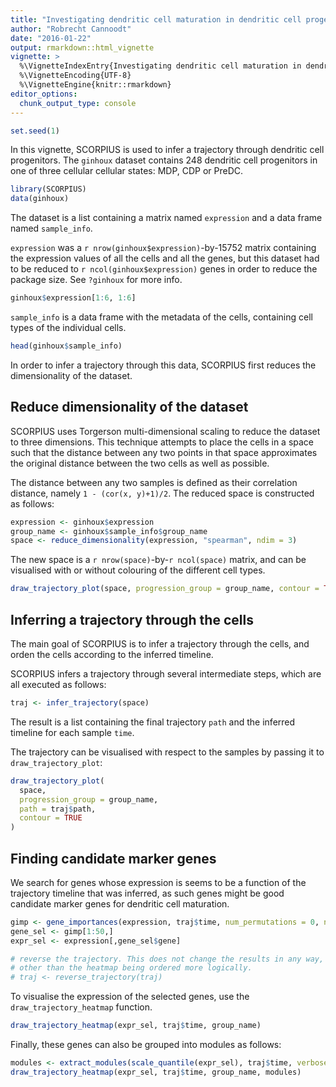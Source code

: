 ```yaml
---
title: "Investigating dendritic cell maturation in dendritic cell progenitors"
author: "Robrecht Cannoodt"
date: "2016-01-22"
output: rmarkdown::html_vignette
vignette: >
  %\VignetteIndexEntry{Investigating dendritic cell maturation in dendritic cell progenitors}
  %\VignetteEncoding{UTF-8}
  %\VignetteEngine{knitr::rmarkdown}
editor_options: 
  chunk_output_type: console
---
```


<!-- github markdown built using 
rmarkdown::render("vignettes/ginhoux.Rmd", output_format = "github_document")
-->

```r
set.seed(1)
```

In this vignette, SCORPIUS is used to infer a trajectory through dendritic cell progenitors.
The `ginhoux` dataset contains 248 dendritic cell progenitors in one of three cellular cellular states: MDP, CDP or PreDC.

```r
library(SCORPIUS)
data(ginhoux)
```

The dataset is a list containing a matrix named `expression` and a data frame named `sample_info`.

`expression` was a `r nrow(ginhoux$expression)`-by-15752 matrix containing the expression values of all the cells and all the genes, but this dataset had to be reduced to `r ncol(ginhoux$expression)` genes in order to reduce the package size. See `?ginhoux` for more info.
```r
ginhoux$expression[1:6, 1:6]
```

`sample_info` is a data frame with the metadata of the cells, containing cell types of the individual cells.
```r
head(ginhoux$sample_info)
```

In order to infer a trajectory through this data, SCORPIUS first reduces the dimensionality of the dataset.


## Reduce dimensionality of the dataset
SCORPIUS uses Torgerson multi-dimensional scaling to reduce the dataset to three dimensions.
This technique attempts to place the cells in a space such that the distance between any
two points in that space approximates the original distance between the two cells as well as possible.

The distance between any two samples is defined as their correlation distance, namely `1 - (cor(x, y)+1)/2`.
The reduced space is constructed as follows:
```r
expression <- ginhoux$expression
group_name <- ginhoux$sample_info$group_name
space <- reduce_dimensionality(expression, "spearman", ndim = 3)
```

The new space is a `r nrow(space)`-by-`r ncol(space)` matrix, and can be visualised with or without colouring of the
different cell types.
```r
draw_trajectory_plot(space, progression_group = group_name, contour = TRUE)
```


## Inferring a trajectory through the cells
The main goal of SCORPIUS is to infer a trajectory through the cells, and orden the cells according to the inferred timeline.

SCORPIUS infers a trajectory through several intermediate steps, which are all executed as follows:
```r
traj <- infer_trajectory(space)
```


The result is a list containing the final trajectory `path` and the inferred timeline for each sample `time`.

The trajectory can be visualised with respect to the samples by passing it to `draw_trajectory_plot`:
```r
draw_trajectory_plot(
  space, 
  progression_group = group_name,
  path = traj$path,
  contour = TRUE
)
```


## Finding candidate marker genes
We search for genes whose expression is seems to be a function of the trajectory timeline that was inferred, 
as such genes might be good candidate marker genes for dendritic cell maturation.

```r
gimp <- gene_importances(expression, traj$time, num_permutations = 0, num_threads = 8)
gene_sel <- gimp[1:50,]
expr_sel <- expression[,gene_sel$gene]
```

```r
# reverse the trajectory. This does not change the results in any way,
# other than the heatmap being ordered more logically.
# traj <- reverse_trajectory(traj)
```

To visualise the expression of the selected genes, use the `draw_trajectory_heatmap` function.
```r
draw_trajectory_heatmap(expr_sel, traj$time, group_name)
```

Finally, these genes can also be grouped into modules as follows: 
```r
modules <- extract_modules(scale_quantile(expr_sel), traj$time, verbose = FALSE)
draw_trajectory_heatmap(expr_sel, traj$time, group_name, modules)
```
